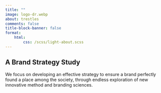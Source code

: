 ```yaml
---
title: ""
image: logo-dr.webp
about: trestles
comments: false
title-block-banner: false
format:
    html:
        css: /scss/light-about.scss
---
```

::: {.about}
# A Brand Strategy Study

We focus on developing an effective strategy to ensure a brand perfectly found a place among the society, through endless exploration of new innovative method and branding sciences.
:::
